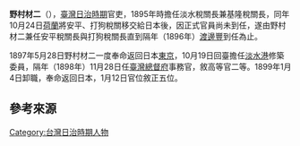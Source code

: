 '''野村材二'''（{{bd|？||？|}}），[[臺灣日治時期|臺灣日治時期]]官吏，1895年時擔任淡水稅關長兼基隆稅關長，同年10月24日[[荷蘭|荷蘭]]將安平、打狗稅關移交給日本後，因正式官員尚未到任，遂由野村材二兼任安平稅關長與打狗稅關長直到隔年（1896年）[[渡邊豐|渡邊豐]]到任為止{{r|胡}}。

1897年5月28日野村材二一度奉命返回日本[[東京|東京]]，10月19日回臺擔任[[淡水港|淡水港]]修築委員，隔年（1898年）11月28日任[[臺灣總督府|臺灣總督府]]事務官，敘高等官二等{{r|胡}}。1899年1月4日卸職，奉命返回日本，1月12日官位敘正五位{{r|胡}}。

== 參考來源 ==
{{reflist|refs=
<ref name="胡">{{Cite journal|author=胡巨川 |title= 〈日治時期旅居高雄的日本人士簡介（上）〉|journal=《高市文獻》|volume=18 |issue=2 |publisher=高雄市文獻委員會 |location=高雄市前金區中正四路211號5樓之3  |pages=68頁 |date=2005年6月}}</ref>
}}

[[Category:台灣日治時期人物|Category:台灣日治時期人物]]